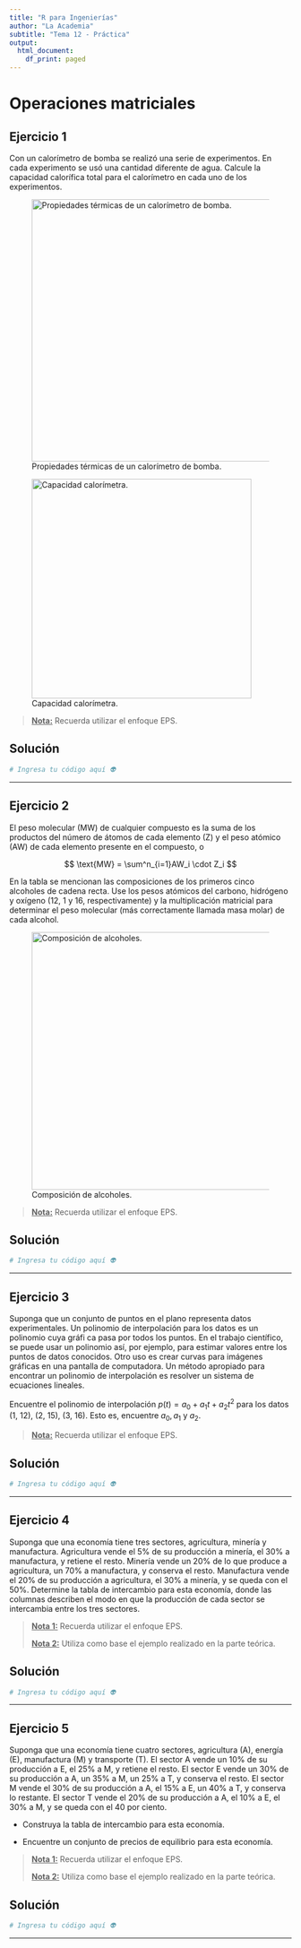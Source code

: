 ```yaml
---
title: "R para Ingenierías"
author: "La Academia"
subtitle: "Tema 12 - Práctica"
output:
  html_document:
    df_print: paged
---
```


# Operaciones matriciales

## Ejercicio 1

Con un calorímetro de bomba se realizó una serie de experimentos. En cada experimento se usó una cantidad diferente de agua. Calcule la capacidad calorífica total para el calorímetro en cada uno de los experimentos.

![Propiedades térmicas de un calorímetro de bomba.](https://github.com/aisacc/Programacion-R/blob/main/_Im%C3%A1genes/Tema%2012%20-%20Operaciones%20matriciales/8.png?raw=true){width="468"}

![Capacidad calorímetra.](https://github.com/aisacc/Programacion-R/blob/main/_Im%C3%A1genes/Tema%2012%20-%20Operaciones%20matriciales/9.png?raw=true){width="392"}

> [**Nota:**]{.underline} Recuerda utilizar el enfoque EPS.

## Solución

```r
# Ingresa tu código aquí 👽
```

------------------------------------------------------------------------

## Ejercicio 2

El peso molecular (MW) de cualquier compuesto es la suma de los productos del número de átomos de cada elemento (Z) y el peso atómico (AW) de cada elemento presente en el compuesto, o

$$
\text{MW} = \sum^n_{i=1}AW_i \cdot Z_i
$$

En la tabla se mencionan las composiciones de los primeros cinco alcoholes de cadena recta. Use los pesos atómicos del carbono, hidrógeno y oxígeno (12, 1 y 16, respectivamente) y la multiplicación matricial para determinar el peso molecular (más correctamente llamada masa molar) de cada alcohol.

![Composición de alcoholes.](https://github.com/aisacc/Programacion-R/blob/main/_Im%C3%A1genes/Tema%2012%20-%20Operaciones%20matriciales/10.png?raw=true){width="460"}

> [**Nota:**]{.underline} Recuerda utilizar el enfoque EPS.

## Solución

```r
# Ingresa tu código aquí 👽
```

------------------------------------------------------------------------

## Ejercicio 3

Suponga que un conjunto de puntos en el plano representa datos experimentales. Un polinomio de interpolación para los datos es un polinomio cuya gráfi ca pasa por todos los puntos. En el trabajo científico, se puede usar un polinomio así, por ejemplo, para estimar valores entre los puntos de datos conocidos. Otro uso es crear curvas para imágenes gráficas en una pantalla de computadora. Un método apropiado para encontrar un polinomio de interpolación es resolver un sistema de ecuaciones lineales.

Encuentre el polinomio de interpolación $p(t) = a_0 + a_1t + a_2t^2$ para los datos (1, 12), (2, 15), (3, 16). Esto es, encuentre $a_0, a_1$ y $a_2$.

> [**Nota:**]{.underline} Recuerda utilizar el enfoque EPS.

## Solución

```r
# Ingresa tu código aquí 👽
```

------------------------------------------------------------------------

## Ejercicio 4

Suponga que una economía tiene tres sectores, agricultura, minería y manufactura. Agricultura vende el 5% de su producción a minería, el 30% a manufactura, y retiene el resto. Minería vende un 20% de lo que produce a agricultura, un 70% a manufactura, y conserva el resto. Manufactura vende el 20% de su producción a agricultura, el 30% a minería, y se queda con el 50%. Determine la tabla de intercambio para esta economía, donde las columnas describen el modo en que la producción de cada sector se intercambia entre los tres sectores.

> [**Nota 1:**]{.underline} Recuerda utilizar el enfoque EPS.
>
> [**Nota 2:**]{.underline} Utiliza como base el ejemplo realizado en la parte teórica.

## Solución

```r
# Ingresa tu código aquí 👽
```

------------------------------------------------------------------------

## Ejercicio 5

Suponga que una economía tiene cuatro sectores, agricultura (A), energía (E), manufactura (M) y transporte (T). El sector A vende un 10% de su producción a E, el 25% a M, y retiene el resto. El sector E vende un 30% de su producción a A, un 35% a M, un 25% a T, y conserva el resto. El sector M vende el 30% de su producción a A, el 15% a E, un 40% a T, y conserva lo restante. El sector T vende el 20% de su producción a A, el 10% a E, el 30% a M, y se queda con el 40 por ciento.

-   Construya la tabla de intercambio para esta economía.

-   Encuentre un conjunto de precios de equilibrio para esta economía.

> [**Nota 1:**]{.underline} Recuerda utilizar el enfoque EPS.
>
> [**Nota 2:**]{.underline} Utiliza como base el ejemplo realizado en la parte teórica.

## Solución

```r
# Ingresa tu código aquí 👽
```

------------------------------------------------------------------------
